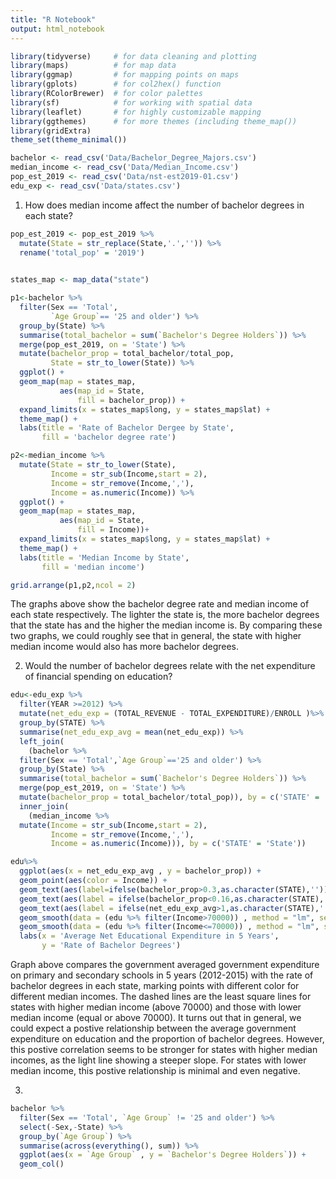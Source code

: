 ```yaml
---
title: "R Notebook"
output: html_notebook
---
```


```r
library(tidyverse)     # for data cleaning and plotting
library(maps)          # for map data
library(ggmap)         # for mapping points on maps
library(gplots)        # for col2hex() function
library(RColorBrewer)  # for color palettes
library(sf)            # for working with spatial data
library(leaflet)       # for highly customizable mapping
library(ggthemes)      # for more themes (including theme_map())
library(gridExtra)
theme_set(theme_minimal())
```

```r
bachelor <- read_csv('Data/Bachelor_Degree_Majors.csv')
median_income <- read_csv('Data/Median_Income.csv')
pop_est_2019 <- read_csv('Data/nst-est2019-01.csv')
edu_exp <- read_csv('Data/states.csv')
```

1. How does median income affect the number of bachelor degrees in each state? 
```r
pop_est_2019 <- pop_est_2019 %>% 
  mutate(State = str_replace(State,'.','')) %>% 
  rename('total_pop' = '2019')
  
```
```r
states_map <- map_data("state")

p1<-bachelor %>% 
  filter(Sex == 'Total',
         `Age Group`== '25 and older') %>% 
  group_by(State) %>% 
  summarise(total_bachelor = sum(`Bachelor's Degree Holders`)) %>% 
  merge(pop_est_2019, on = 'State') %>% 
  mutate(bachelor_prop = total_bachelor/total_pop,
         State = str_to_lower(State)) %>% 
  ggplot() +
  geom_map(map = states_map,
           aes(map_id = State,
               fill = bachelor_prop)) +
  expand_limits(x = states_map$long, y = states_map$lat) + 
  theme_map() + 
  labs(title = 'Rate of Bachelor Dergee by State',
       fill = 'bachelor degree rate')

p2<-median_income %>% 
  mutate(State = str_to_lower(State),
         Income = str_sub(Income,start = 2),
         Income = str_remove(Income,','),
         Income = as.numeric(Income)) %>% 
  ggplot() +
  geom_map(map = states_map,
           aes(map_id = State,
               fill = Income))+
  expand_limits(x = states_map$long, y = states_map$lat) + 
  theme_map() + 
  labs(title = 'Median Income by State',
       fill = 'median income')

grid.arrange(p1,p2,ncol = 2)
```

The graphs above show the bachelor degree rate and median income of each state respectively. The lighter the state is, the more bachelor degrees that the state has and the higher the median income is. By comparing these two graphs, we could roughly see that in general, the state with higher median income would also has more bachelor degrees. 


2. Would the number of bachelor degrees relate with the net expenditure of financial spending on education? 
```r
edu<-edu_exp %>% 
  filter(YEAR >=2012) %>% 
  mutate(net_edu_exp = (TOTAL_REVENUE - TOTAL_EXPENDITURE)/ENROLL )%>% 
  group_by(STATE) %>% 
  summarise(net_edu_exp_avg = mean(net_edu_exp)) %>% 
  left_join(
    (bachelor %>% 
  filter(Sex == 'Total',`Age Group`=='25 and older') %>% 
  group_by(State) %>% 
  summarise(total_bachelor = sum(`Bachelor's Degree Holders`)) %>% 
  merge(pop_est_2019, on = 'State') %>% 
  mutate(bachelor_prop = total_bachelor/total_pop)), by = c('STATE' = 'State') ) %>% 
  inner_join(
    (median_income %>% 
  mutate(Income = str_sub(Income,start = 2),
         Income = str_remove(Income,','),
         Income = as.numeric(Income))), by = c('STATE' = 'State')) 

edu%>% 
  ggplot(aes(x = net_edu_exp_avg , y = bachelor_prop)) + 
  geom_point(aes(color = Income)) + 
  geom_text(aes(label=ifelse(bachelor_prop>0.3,as.character(STATE),'')),hjust=1.2,vjust=0) + 
  geom_text(aes(label = ifelse(bachelor_prop<0.16,as.character(STATE),'')),hjust=0.5,vjust=1) + 
  geom_text(aes(label = ifelse(net_edu_exp_avg>1,as.character(STATE),'')),hjust=0.5,vjust=1) + 
  geom_smooth(data = (edu %>% filter(Income>70000)) , method = "lm", se = FALSE, color = 'lightblue',lty = 'dashed') + 
  geom_smooth(data = (edu %>% filter(Income<=70000)) , method = "lm", se = FALSE, color = 'black', lty = 'dashed')+
  labs(x = 'Average Net Educational Expenditure in 5 Years',
       y = 'Rate of Bachelor Degrees')
``` 
Graph above compares the government averaged government expenditure on primary and secondary schools in 5 years (2012-2015)
with the rate of bachelor degrees in each state, marking points with different color for different median incomes. The dashed lines are the least square lines for states with higher median income (above 70000) and those with lower median income (equal or above 70000). It turns out that in general, we could expect a postive relationship between the average government expenditure on education and the proportion of bachelor degrees. However, this postive correlation seems to be stronger for states with higher median incomes, as the light line showing a steeper slope. For states with lower median income, this postive relationship is minimal and even negative. 

3. 
```r
bachelor %>% 
  filter(Sex == 'Total', `Age Group` != '25 and older') %>% 
  select(-Sex,-State) %>% 
  group_by(`Age Group`) %>% 
  summarise(across(everything(), sum)) %>% 
  ggplot(aes(x = `Age Group` , y = `Bachelor's Degree Holders`)) + 
  geom_col()
```

